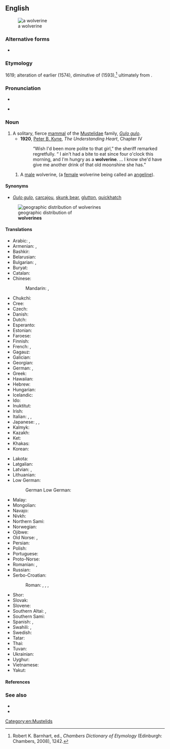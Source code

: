 {{also|Wolverine}}
==English==
[[Image:Wolverine.jpg|thumb|a wolverine]]

===Alternative forms===
* {{l|en|wolverene}}

===Etymology===
1619; alteration of earlier {{m|en|wolvering}} (1574), diminutive of {{m|en|wolver|t=ravenous or savage animal; person who behaves like a wolf}} (1593),<ref>Robert K. Barnhart, ed., ''Chambers Dictionary of Etymology'' (Edinburgh: Chambers, 2008), 1242.</ref> ultimately from {{m|en|wolf}}.

===Pronunciation===
* {{IPA|en|/ˈwʊlvəˌɹiːn/|/ˈwɒlvəˌɹiːn/}}
* {{a|US|also}} {{IPA|en|/ˌwʊlvəˈriːn/}}

===Noun===
{{en-noun}}

# A solitary, fierce [[mammal]] of the [[Mustelidae]] family, ''[[Gulo gulo]]''.
#* '''1920''', [[w:Peter B. Kyne|Peter B. Kyne]], ''The Understanding Heart'', Chapter IV
#*: “Wish I'd been more polite to that girl,” the sheriff remarked regretfully. “ I ain't had a bite to eat since four o'clock this morning, and I'm hungry as a '''wolverine'''. … I know she'd have give me another drink of that old moonshine she has.”
## A [[male]] wolverine, (a [[female]] wolverine being called an [[angeline]]).

====Synonyms====
* {{sense|animal}} ''[[Gulo gulo]]'', [[carcajou]], [[skunk bear]], [[glutton]], [[quickhatch]]
[[File:Gulo gulo levila.png|thumb|geographic distribution of<br>'''wolverines''']]

====Translations====
{{trans-top|''Gulo gulo''}}
* Arabic: {{t|ar|شَرِه|m}}, {{t|ar|وُلْفِيرِين|m}}
* Armenian: {{t+|hy|կուղխ}}, {{t+|hy|շատակերիկ}}
* Bashkir: {{t|ba|ҡоно|sc=Cyrl}}
* Belarusian: {{t|be|расама́ха|f}}
* Bulgarian: {{t|bg|росома́ха|f}}, {{t+|bg|ла́комец|m}}
* Buryat: {{t|bua|зээгэн}}
* Catalan: {{t|ca|golut|m}}
* Chinese:
*: Mandarin: {{t+|cmn|狼獾|tr=lánghuān|sc=Hani}}, {{t+|cmn|貂熊|tr=diāoxióng|sc=Hani}}
* Chukchi: {{t|ckt|ӄэпэр|tr=qėpėr}}
* Cree: {{t|cr|ᑮᐦᑿᐦᐋᐦᑫᐤ}}
* Czech: {{t+|cs|rosomák|m}}
* Danish: {{t+|da|jærv|c}}
* Dutch: {{t+|nl|veelvraat}}
* Esperanto: {{t|eo|gulo}}
* Estonian: {{t|et|ahm}}
* Faroese: {{t|fo|jarvur|m}}
* Finnish: {{t+|fi|ahma}}
* French: {{t+|fr|glouton|m}}, {{t+|fr|carcajou|m}}
* Gagauz: {{t|gag|obur}}
* Galician: {{t|gl|glutón|m}}
* Georgian: {{t|ka|სამურავი}}
* German: {{t+|de|Vielfraß|m}}, {{t|de|Bärenmarder|m}}
* Greek: {{t|el|γούλβεριν|m}}
* Hawaiian: {{t|haw|woleweline}}
* Hebrew: {{t|he|גַּרְגְּרָן|m|tr=garg'rán}}
* Hungarian: {{t+|hu|rozsomák}}
* Icelandic: {{t|is|jarfi|m}}
* Ido: {{t+|io|glutemo}}
* Inuktitut: {{t|iu|ᖃᕝᕕᒃ}}
* Irish: {{t|ga|glutan|m}}
* Italian: {{t+|it|ghiottone|m}}, {{t|it|volverina}}, {{t|it|ossifraga}}
* Japanese: {{t+|ja|クズリ|tr=kuzuri|sc=Jpan}}, {{t|ja|貂熊|sc=Jpan}}, {{t|ja|屈狸|sc=Jpan}}
* Kalmyk: {{t|xal|зеегн}}
* Kazakh: {{t|kk|құну|sc=Cyrl}}
* Ket: {{t|ket|кун|tr=kùn}}
* Khakas: {{t|kjh|хуну}}
* Korean: {{t|ko|울버린}}
{{trans-mid}}
* Lakota: {{t|lkt|škečátȟaŋka}}
* Latgalian: {{t|ltg|kņauss}}
* Latvian: {{t|lv|āmrija|f}}, {{t|lv|tīnis|m}}
* Lithuanian: {{t|lt|ernis|m}}
* Low German:
*: German Low German: {{t|nds-de|Veelfraat|m}}
* Malay: {{t|ms|wolverin}}
* Mongolian: {{t|mn|нохой зээх}}
* Navajo: {{t|nv|niłchiis}}
* Nivkh: {{t|niv|кʼузр̌}}
* Northern Sami: {{t|se|geatki}}
* Norwegian: {{t+|no|jerv|m}}
* Ojibwe: {{t|oj|gwiingwa'aage}}
* Old Norse: {{t|non|jerfr|m}}, {{t|non|jarfr|m}}
* Persian: {{t|fa|ولورین|tr=volverin|sc=fa-Arab}}
* Polish: {{t+|pl|rosomak|m}}
* Portuguese: {{t|pt|carcaju|m}}
* Proto-Norse: {{t|gmq-pro|ᛖᚱᚨᚠᚨᛉ|m}}
* Romanian: {{t|ro|polifag american|m}}, {{t+|ro|gluton|m}}
* Russian: {{t+|ru|росома́ха|f}}
* Serbo-Croatian:
*: Roman: {{t|sh|gorska kuna|f}}, {{t|sh|rosomah|m}}, {{t+|sh|žderonja|m}}, {{t|sh|žderavac|m}}
* Shor: {{t|cjs|қунучақ|tr=qunučaq}}
* Slovak: {{t|sk|rosomák|m}}
* Slovene: {{t|sl|rosomáh|m}}
* Southern Altai: {{t|alt|јеекен}}, {{t|alt|куну}}
* Southern Sami: {{t|sma|gierhkie}}
* Spanish: {{t+|es|glotón|m}}, {{t|es|carcayú|m}}
* Swahili: {{t|sw|fisi-milima}}, {{t|sw|wolverini}}
* Swedish: {{t+|sv|järv|c}}
* Tatar: {{t|tt|комагай}}
* Thai: {{t|th|วุลเวอรีน|tr=wunwer-reen}}
* Tuvan: {{t|tyv|чекпе}}
* Ukrainian: {{t|uk|росома́ха|f}}
* Uyghur: {{t|ug|بۆرە بورسۇق}}
* Vietnamese: {{t|vi|chồn Gulo}}
* Yakut: {{t|sah|сиэгэн|sc=Cyrl}}
{{trans-bottom}}

====References====
<references/>

===See also===
* {{projectlink|wikipedia}}
* {{specieslite|Gulo gulo}}

[[Category:en:Mustelids]]